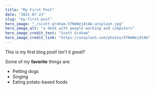 ```yaml
---
title: "My First Post"
date: "2021-07-23"
slug: "my-first-post"
hero_image: "./scott-graham-5fNmWej4tAA-unsplash.jpg"
hero_image_alt: "a desk with people working and computers"
hero_image_credit_text: "Scott Graham"
hero_image_credit_link: "https://unsplash.com/photos/5fNmWej4tAA"
---
```


This is my first blog post! Isn't it *great*?

Some of my **favorite** things are:

* Petting dogs
* Singing
* Eating potato-based foods